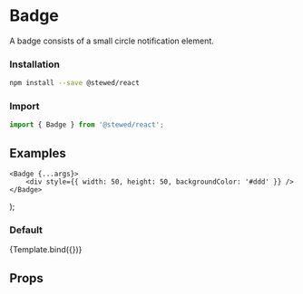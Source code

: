 
<Meta title="Components/Badge" component={Badge} />

# Badge

A badge consists of a small circle notification element.

### Installation

```bash
npm install --save @stewed/react
```

### Import

```js
import { Badge } from '@stewed/react';
```

## Examples

    <Badge {...args}>
        <div style={{ width: 50, height: 50, backgroundColor: '#ddd' }} />
    </Badge>
);

### Default

<Canvas>
    <Story
        name="Base"
        args={{
            skin: 'primary',
            count: '99+',
        }}
    >
        {Template.bind({})}
    </Story>
</Canvas>

## Props

<ArgsTable of={Badge} />
